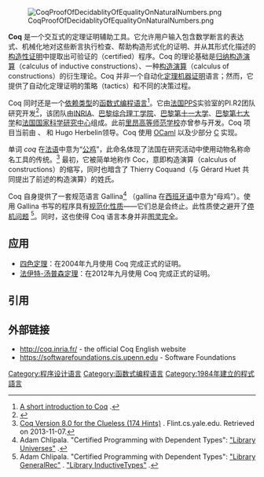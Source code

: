 {{For|辅酶Q|辅酶Q10}}

{{Infobox programming language
| name                   = Coq
| logo                   = [[File:Coq_logo.png|File:Coq logo.png]]
| paradigm               = [[函数式编程|函数式编程]]
| designer               = 
| developer              = 
| released               = {{Start date and age|1989|5|1|df=yes}} (版本4.10)
| latest release version = 8.13.0<ref>{{cite web|title=Coq 8.12.2 is out|url=https://coq.inria.fr/news/coq-8-12-2-is-out.html|date=2020-12-11|access-date=2021-08-29|archive-date=2022-03-23|archive-url=https://web.archive.org/web/20220323234602/https://coq.inria.fr/news/coq-8-12-2-is-out.html}}</ref>
| latest release date    = {{start date and age|2021|01|07|df=yes}}
| latest preview version = 8.13+beta1<ref>{{cite web|title=Coq 8.13+beta1 is out|url=https://coq.inria.fr/news/coq-8-13beta1-is-out.html|date=2020-12-07|access-date=2021-08-29|archive-date=2022-04-07|archive-url=https://web.archive.org/web/20220407093517/https://coq.inria.fr/news/coq-8-13beta1-is-out.html}}</ref>
| latest preview date    = {{start date and age|2020|12|07|df=yes}}
| typing                 = [[静态类型|静态类型]]，[[强类型|强类型]]
| implementations        = 
| dialects               = 
| influenced             = [[Agda|Agda]]，[[Idris|Idris]], Matita, Albatross
| influenced_by          = [[ML语言|ML]]（编程）<br>[[LCF|LCF]]（证明方法）<br>[[Automath|Automath]]（混合证明/编程）<br>[[System_F|System F]] 和[[直觉类型论|直觉类型论]]
| license                = [[LGPL|LGPL]] 2.1
| website                = {{url|http://coq.inria.fr/}}
| programming language   = [[OCaml|OCaml]]
| genre                  = {{en-link|证明辅助器|Proof assistant}}
| repo                   = {{url|https://github.com/coq/coq}}
| file ext               = .v
| operating_system       = [[跨平台|跨平台]]
}}

[[File:CoqProofOfDecidablityOfEqualityOnNaturalNumbers.png|thumb]]

'''Coq''' 是一个交互式的定理证明辅助工具。它允许用户输入包含数学断言的表达式、机械化地对这些断言执行检查、帮助构造形式化的证明、并从其形式化描述的[[构造性证明|构造性证明]]中提取出可验证的（certified）程序。Coq 的理论基础是[[归纳构造演算|归纳构造演算]]（calculus of inductive constructions）、一种[[构造演算|构造演算]]（calculus of constructions）的衍生理论。Coq 并非一个自动化[[定理机器证明|定理机器证明]]语言；然而，它提供了自动化定理证明的策略（tactics）和不同的决策过程。

Coq 同时还是一个[[依赖类型|依赖类型]]的[[函数式编程语言|函数式编程语言]]<ref>[http://coq.inria.fr/a-short-introduction-to-coq A short introduction to Coq] {{Wayback|url=http://coq.inria.fr/a-short-introduction-to-coq |date=20100812113050 }}.</ref>。它由[[法国|法国]]PPS实验室的PI.R2团队研究开发<ref>{{Cite web |url=http://www.pps.univ-paris-diderot.fr/pi.r2/ |title=PI.R2 |accessdate=2014-01-23 |archive-date=2013-12-17 |archive-url=https://web.archive.org/web/20131217223953/http://www.pps.univ-paris-diderot.fr/pi.r2/ |dead-url=no }}</ref>，该团队由[[INRIA|INRIA]]、[[巴黎综合理工学院|巴黎综合理工学院]]、[[巴黎第十一大学|巴黎第十一大学]]、[[巴黎第七大学|巴黎第七大学]]和[[法国国家科学研究中心|法国国家科学研究中心]]组成。此前[[里昂高等师范学校|里昂高等师范学校]]亦曾参与开发。Coq 项目当前由 {{en-link|Gérard Huet}}、{{en-link|Christine Paulin-Mohring}} 和 Hugo Herbelin领导。Coq 使用 [[OCaml|OCaml]] 以及少部分 [[C语言|C]] 实现。

单词 ''coq'' 在[[法语|法语]]中意为“[[鸡|公鸡]]”，此命名体现了法国在研究活动中使用动物名称命名工具的传统。<ref>[http://flint.cs.yale.edu/cs428/coq/doc/faq.html#htoc4 Coq Version 8.0 for the Clueless (174 Hints)] {{Wayback|url=http://flint.cs.yale.edu/cs428/coq/doc/faq.html#htoc4 |date=20141122155805 }}. Flint.cs.yale.edu. Retrieved on 2013-11-07.</ref> 最初，它被简单地称作 Coc，意即构造演算（calculus of constructions）的缩写，同时也暗含了 Thierry Coquand（与 Gérard Huet 共同提出了前述的构造演算）的姓氏。

Coq 自身提供了一套规范语言 Gallina<ref>Adam Chlipala.
"Certified Programming with Dependent Types":
[http://adam.chlipala.net/cpdt/html/Universes.html "Library Universes"] {{Wayback|url=http://adam.chlipala.net/cpdt/html/Universes.html |date=20140102081433 }}.</ref>
（gallina 在[[西班牙语|西班牙语]]中意为“母鸡”）。使用 Gallina 书写的程序具有[[规范化性质|规范化性质]]——它们总是会终止。此性质使之避开了[[停机问题|停机问题]]
<ref>Adam Chlipala.
"Certified Programming with Dependent Types":
[http://adam.chlipala.net/cpdt/html/GeneralRec.html "Library GeneralRec"] {{Wayback|url=http://adam.chlipala.net/cpdt/html/GeneralRec.html |date=20140102081511 }}.
[http://adam.chlipala.net/cpdt/html/InductiveTypes.html "Library InductiveTypes"] {{Wayback|url=http://adam.chlipala.net/cpdt/html/InductiveTypes.html |date=20140102081400 }}.</ref>。同时，这也使得 Coq 语言本身并非[[图灵完全|图灵完全]]。

== 应用 ==
* [[四色定理|四色定理]]：在2004年九月使用 Coq 完成正式的证明。
* [[法伊特-汤普森定理|法伊特-汤普森定理]]：在2012年九月使用 Coq 完成正式的证明。

== 引用 ==
{{Reflist|30em}}

== 外部链接 ==
* http://coq.inria.fr/{{Wayback|url=http://coq.inria.fr/ |date=20040825085246 }} - the official Coq English website
* https://softwarefoundations.cis.upenn.edu{{Wayback|url=https://softwarefoundations.cis.upenn.edu/ |date=20211008213108 }} - Software Foundations

{{程序设计语言|Coq}}

[[Category:程序设计语言|Category:程序设计语言]]
[[Category:函数式编程语言|Category:函数式编程语言]]
[[Category:1984年建立的程式語言|Category:1984年建立的程式語言]]